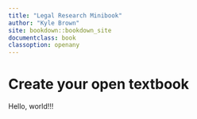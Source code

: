 ```yaml
---
title: "Legal Research Minibook"
author: "Kyle Brown"
site: bookdown::bookdown_site
documentclass: book
classoption: openany
---
```


# Create your open textbook
 


 

Hello, world!!!
